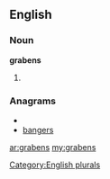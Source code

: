 ==English==

===Noun===
'''grabens'''

# {{plural of|[[graben]]}}

===Anagrams===
* {{alphagram|abegnrs}}
* [[bangers#English|bangers]]

[[Category:English plurals]]

[[ar:grabens]]
[[my:grabens]]